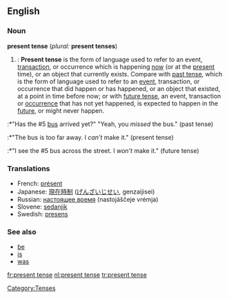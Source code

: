 ==English==
===Noun===
'''present tense''' (''plural:'' '''present tenses''')

#{{grammar}}: '''Present tense''' is the form of language used to refer to an event, [[transaction]], or occurrence which is happening [[now]] (or at the [[present]] time), or an object that currently exists. Compare with [[past tense]], which is the form of language used to refer to an [[event]], transaction, or occurrence that did happen or has happened, or an object that existed, at a point in time before now; or with [[future tense]], an event, transaction or [[occurrence]] that has not yet happened, is expected to happen in the [[future]], or might never happen.
:*"Has the #5 [[bus]] arrived yet?" "Yeah, you ''missed'' the bus." (past tense)
:*"The bus is too far away. I ''can’t'' make it." (present tense)
:*"I see the #5 bus across the street. I ''won’t'' make it." (future tense)

===Translations===
*French: [[présent]]
*Japanese: [[現在時制]] ([[げんざいじせい]], genzaijisei)
*Russian: [[настоящее время]] (nastojáščeje vrémja) {{n}}
*Slovene: [[sedanjik]] {{m}}
*Swedish: [[presens]]

===See also===
*[[be]]
*[[is]]
*[[was]]


[[Category:Tenses]]

[[fr:present tense]]
[[nl:present tense]]
[[tr:present tense]]